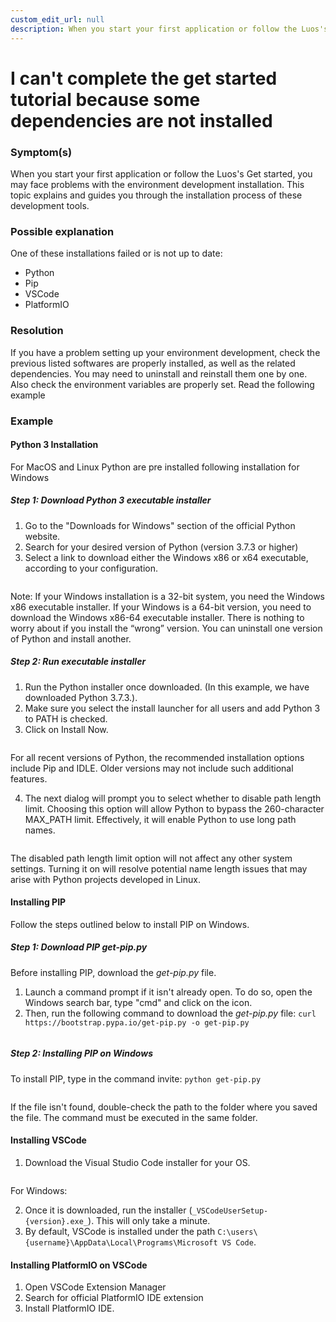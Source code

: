```yaml
---
custom_edit_url: null
description: When you start your first application or follow the Luos's Get started, you may face problems with the environment development installation.
---
```



# I can't complete the get started tutorial because some dependencies are not installed

### Symptom(s)

When you start your first application or follow the Luos's Get started, you may face problems with the environment development installation. This topic explains and guides you through the installation process of these development tools.

### Possible explanation

One of these installations failed or is not up to date:

- Python
- Pip
- VSCode
- PlatformIO

### Resolution

If you have a problem setting up your environment development, check the previous listed softwares are properly installed, as well as the related dependencies. You may need to uninstall and reinstall them one by one. Also check the environment variables are properly set.
Read the following example

### Example

#### Python 3 Installation

For MacOS and Linux Python are pre installed following installation for Windows

##### Step 1: Download Python 3 executable installer

1. Go to the "Downloads for Windows" section of the official Python website.
2. Search for your desired version of Python (version 3.7.3 or higher)
3. Select a link to download either the Windows x86 or x64 executable, according to your configuration.

<div align="center">
  <Image sources={{ light: '/assets/images/faq/python_release_windows.png' }} />
</div>

Note: If your Windows installation is a 32-bit system, you need the Windows x86 executable installer. If your Windows is a 64-bit version, you need to download the Windows x86-64 executable installer. There is nothing to worry about if you install the “wrong” version. You can uninstall one version of Python and install another.

##### Step 2: Run executable installer

1. Run the Python installer once downloaded. (In this example, we have downloaded Python 3.7.3.).
2. Make sure you select the install launcher for all users and add Python 3 to PATH is checked.
3. Click on Install Now.

<div align="center">
  <Image sources={{ light: '/assets/images/faq/python_path.png' }} />
</div>

For all recent versions of Python, the recommended installation options include Pip and IDLE. Older versions may not include such additional features.

4. The next dialog will prompt you to select whether to disable path length limit. Choosing this option will allow Python to bypass the 260-character MAX_PATH limit. Effectively, it will enable Python to use long path names.

<div align="center">
  <Image sources={{ light: '/assets/images/faq/python_length_limit.png' }} />
</div>

The disabled path length limit option will not affect any other system settings. Turning it on will resolve potential name length issues that may arise with Python projects developed in Linux.

#### Installing PIP

Follow the steps outlined below to install PIP on Windows.

##### Step 1: Download PIP _get-pip.py_

Before installing PIP, download the _get-pip.py_ file.

1. Launch a command prompt if it isn't already open. To do so, open the Windows search bar, type "cmd" and click on the icon.
2. Then, run the following command to download the _get-pip.py_ file:
   `curl https://bootstrap.pypa.io/get-pip.py -o get-pip.py`

<div align="center">
  <Image sources={{ light: '/assets/images/faq/pip_install.png' }} />
</div>

##### Step 2: Installing PIP on Windows

To install PIP, type in the command invite:
`python get-pip.py`

<div align="center">
  <Image sources={{ light: '/assets/images/faq/pip_install_progress.png' }} />
</div>

If the file isn't found, double-check the path to the folder where you saved the file. The command must be executed in the same folder.

#### Installing VSCode

1. Download the Visual Studio Code installer for your OS.

<div align="center">
  <Image sources={{ light: '/assets/images/faq/vscode_install.png' }} />
</div>

For Windows:

2. Once it is downloaded, run the installer (`_VSCodeUserSetup-{version}.exe_`). This will only take a minute.
3. By default, VSCode is installed under the path `C:\users\{username}\AppData\Local\Programs\Microsoft VS Code`.

#### Installing PlatformIO on VSCode

1. Open VSCode Extension Manager
2. Search for official PlatformIO IDE extension
3. Install PlatformIO IDE.
   <div align="center">
     <Image sources={{ light: '/assets/images/faq/pio_install.png' }} />
   </div>
